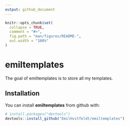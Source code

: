 ```yaml
---
output: github_document
---
```


<!-- README.md is generated from README.Rmd. Please edit that file -->

```r
knitr::opts_chunk$set(
  collapse = TRUE,
  comment = "#>",
  fig.path = "man/figures/README-",
  out.width = "100%"
)
```

# emiltemplates

<!-- badges: start -->
<!-- badges: end -->

The goal of emiltemplates is to store all my templates.

## Installation

You can install **emiltemplates** from github with:

```r
# install.packages("devtools")
devtools::install_github("EmilHvitfeldt/emiltemplates")
```
